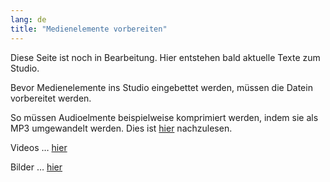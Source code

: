 ```yaml
---
lang: de
title: "Medienelemente vorbereiten"
---
```


::: {.callout-note}
Diese Seite ist noch in Bearbeitung. Hier entstehen bald aktuelle Texte zum Studio.
:::

Bevor Medienelemente ins Studio eingebettet werden, müssen die Datein vorbereitet werden. 

So müssen Audioelmente beispielweise komprimiert werden, indem sie als MP3 umgewandelt werden. Dies ist [hier](Audios_konvertieren.qmd) nachzulesen.

Videos ... [hier](Videos_konvertieren.qmd)

Bilder ... [hier](Bilder_vorbereiten.qmd)